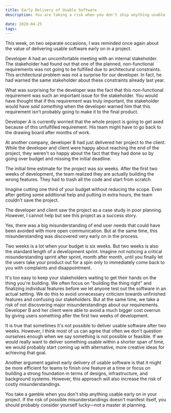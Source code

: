 ```yaml
---
title: Early Delivery of Usable Software
description: You are taking a risk when you don't ship anything usable early on in a software project.

date: 2020-04-25
tags:
---
```


This week, on two separate occasions, I was reminded once again about the value of delivering usable software early on in a project.

Developer A had an uncomfortable meeting with an internal stakeholder. The stakeholder had found out that one of the planned, non-functional requirements was not going to be fulfilled due to architectural constraints. This architectural problem was not a surprise for our developer. In fact, he had warned the same stakeholder about these constraints already last year.

What was surprising for the developer was the fact that this non-functional requirement was such an important issue for the stakeholder. You would have thought that if this requirement was truly important, the stakeholder would have _said something_ when the developer warned him that this requirement isn't probably going to make it to the final product.

Developer A is currently worried that the whole project is going to get axed because of this unfulfilled requirement. His team might have to go back to the drawing board after months of work.

At another company, developer B had just delivered her project to the client. While the developer and client were happy about reaching the end of the project, they weren't so happy about the fact that they had done so by going over budget and missing the initial deadline.

The initial time estimate for the project was six weeks. After the first two weeks of development, the team realized they are actually building the wrong features. They had to trash all the code and start from scratch.

Imagine cutting one third of your budget without reducing the scope. Even after getting some additional help and putting in extra hours, the team couldn't save the project.

The developer and client saw the project as a case study in poor planning. However, I cannot help but see this project as a success story.

Yes, there was a big misunderstanding of end user needs that could have been avoided with more open communication. But at the same time, this misunderstanding was discovered very early on in the process.

Two weeks is a lot when your budget is six weeks. But two weeks is also the standard length of a development sprint. Imagine not noticing a critical misunderstanding sprint after sprint, month after month, until you finally let the users take your product out for a spin only to immediately come back to you with complaints and disappointment.

It's too easy to keep your stakeholders waiting to get their hands on the thing you're building. We often focus on "building the thing right" and finalizing individual features before we let anyone test out the software in an actual setting. We do this to avoid unnecessary criticism towards unfinished features and confusing our stakeholders. But at the same time, we take a risk of not discovering major misunderstandings about our requirements. Developer B and her client were able to avoid a much bigger cost overrun by giving users something after the first two weeks of development.

It is true that sometimes it's not possible to deliver usable software after two weeks. However, I think most of us can agree that often we don't question ourselves enough when we say something is not possible or feasible. If we would really want to deliver something usable within a shorter span of time, we would probably start coming up with alternative, more creative ideas for achieving that goal.

Another argument against early delivery of usable software is that it might be more efficient for teams to finish one feature at a time or focus on building a strong foundation in terms of designs, infrastructure, and background systems. However, this approach will also increase the risk of costly misunderstandings.

You take a gamble when you don't ship anything usable early on in your project. If the risk of possible misunderstandings doesn't manifest itself, you should probably consider yourself lucky—not a master at planning.
